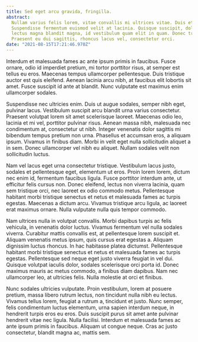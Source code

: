 ```yaml
---
title: Sed eget arcu gravida, fringilla.
abstract:
  Nullam varius felis lorem, vitae convallis mi ultrices vitae. Duis et hendrerit lectus.
  Suspendisse fermentum euismod velit at lacinia. Quisque suscipit, dolor ac malesuada dapibus,
  lectus magna blandit magna, id vestibulum quam elit in quam. Donec tristique et leo nec gravida.
  Praesent eu dui sagittis, rhoncus lacus vel, consectetur orci.
date: "2021-08-15T17:21:46.970Z"
---
```


Interdum et malesuada fames ac ante ipsum primis in faucibus. Fusce ornare, odio id imperdiet pretium, mi tortor porttitor risus, at semper est tellus eu eros. Maecenas tempus ullamcorper pellentesque. Duis tristique auctor est quis eleifend. Aenean lacinia arcu nibh, at faucibus elit lobortis sit amet. Fusce suscipit id ante at blandit. Nunc vulputate est maximus enim ullamcorper sodales.

Suspendisse nec ultricies enim. Duis ut augue sodales, semper nibh eget, pulvinar lacus. Vestibulum suscipit arcu blandit urna varius consectetur. Praesent volutpat lorem sit amet scelerisque laoreet. Maecenas odio leo, lacinia et mi vel, porttitor pulvinar risus. Aenean massa nibh, malesuada nec condimentum at, consectetur ut nibh. Integer venenatis dolor sagittis mi bibendum tempus pretium non urna. Phasellus et accumsan eros, a aliquam ipsum. Vivamus in finibus diam. Morbi in velit eget nulla sollicitudin aliquet a in sem. Donec ullamcorper vel nibh eu aliquet. Nullam sodales velit non sollicitudin luctus.

Nam vel lacus eget urna consectetur tristique. Vestibulum lacus justo, sodales et pellentesque eget, elementum ut eros. Proin lorem lorem, dictum nec enim id, fermentum faucibus ligula. Fusce porttitor interdum ante, ut efficitur felis cursus non. Donec eleifend, lectus non viverra lacinia, quam sem tristique orci, nec laoreet ex odio commodo metus. Pellentesque habitant morbi tristique senectus et netus et malesuada fames ac turpis egestas. Maecenas a dictum arcu. Vivamus tristique arcu ligula, ac laoreet erat maximus ornare. Nulla vulputate nulla quis tempor commodo.

Nam ultrices nulla in volutpat convallis. Morbi dapibus turpis ac felis vehicula, in venenatis dolor luctus. Vivamus fermentum vel nulla sodales viverra. Curabitur mattis convallis est, at pellentesque lorem suscipit et. Aliquam venenatis metus ipsum, quis cursus erat egestas a. Aliquam dignissim luctus rhoncus. In hac habitasse platea dictumst. Pellentesque habitant morbi tristique senectus et netus et malesuada fames ac turpis egestas. Pellentesque sed neque eget justo viverra feugiat in vel dui. Quisque volutpat iaculis dolor, sodales scelerisque orci porta id. Donec maximus mauris ac metus commodo, a finibus diam dapibus. Nam nec ullamcorper leo, at ultricies felis. Nulla molestie at orci et finibus.

Nunc sodales ultricies vulputate. Proin vestibulum, lorem at posuere pretium, massa libero rutrum lectus, non tincidunt nulla nibh eu lectus. Vivamus tellus lorem, feugiat a rutrum a, tincidunt et justo. Nunc semper, felis condimentum luctus elementum, urna sapien interdum neque, in hendrerit turpis eros eu eros. Duis suscipit purus sit amet ante pulvinar hendrerit vitae nec ligula. Nulla facilisi. Interdum et malesuada fames ac ante ipsum primis in faucibus. Aliquam ut congue neque. Cras ac justo consectetur, blandit magna ac, mattis sem.
